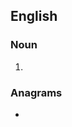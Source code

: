 {{also|hellens}}
==English==

===Noun===
{{head|en|noun form}}

# {{plural of|en|Hellen}}

===Anagrams===
* {{anagrams|en|a=eehllns|enshell}}